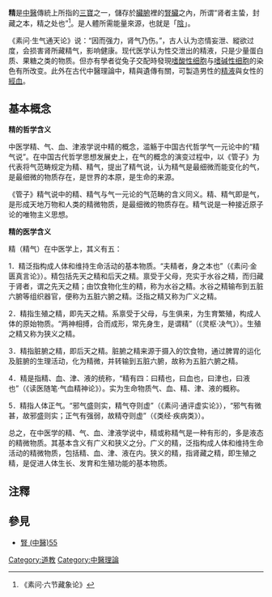 {{for|傳說中的生物|精 (傳說生物)}}
'''精'''是[[中醫|中醫]]傳統上所指的[[三寶|三寶]]之一，儲存於[[臟象學說|臟腑]]裡的[[腎_(中醫)|腎臟]]之內，所谓“肾者主蛰，封藏之本，精之处也”<ref>《素问·六节藏象论》</ref>。是人體所需能量來源，也就是「[[陰|陰]]」。

《素问·生气通天论》说：“因而强力，肾气乃伤。”，古人认为恣情妄泄、縱欲过度，会损害肾所藏精气，影响健康。现代医学认为性交泄出的精液，只是少量蛋白质、果糖之类的物质。但亦有學者從兔子交配時發現[[嗜酸性细胞|嗜酸性细胞]]与[[嗜碱性细胞|嗜碱性细胞]]的染色有所改变。此外在古代中醫理論中，精與遺傳有關，可製造男性的[[精液|精液]]與女性的[[經血|經血]]。

== 基本概念 ==
'''精的哲学含义'''

中医学精、气、血、津液学说中精的概念，滥觞于中国古代哲学气一元论中的“精气说”。在中国古代哲学思想发展史上，在气的概念的演变过程中，以《管子》为代表将气范畴规定为精、精气，提出了精气说，认为精气是最细微而能变化的气，是最细微的物质存在，是世界的本原，是生命的来源。

《管子》精气说中的精、精气与气一元论的气范畴的含义同义。精、精气即是气，是形成天地万物和人类的精微物质，是最细微的物质存在。精气说是一种接近原子论的唯物主义思想。


'''精的医学含义'''

精（精气）在中医学上，其义有五：

1．精泛指构成人体和维持生命活动的基本物质。“夫精者，身之本也”（《素问·金匮真言论》）。精包括先天之精和后天之精。禀受于父母，充实于水谷之精，而归藏于肾者，谓之先天之精；由饮食物化生的精，称为水谷之精。水谷之精输布到五脏六腑等组织器官，便称为五脏六腑之精。泛指之精又称为广义之精。

2．精指生殖之精，即先天之精。系禀受于父母，与生俱来，为生育繁殖，构成人体的原始物质。“两神相搏，合而成形，常先身生，是谓精”（《灵枢·决气》）。生殖之精又称为狭义之精。

3．精指脏腑之精，即后天之精。脏腑之精来源于摄入的饮食物，通过脾胃的运化及脏腑的生理活动，化为精微，并转输到五脏六腑，故称为五脏六腑之精。

4．精是指精、血、津、液的统称，“精有四：曰精也，曰血也，曰津也，曰液也”（《读医随笔·气血精神论》）。实为生命物质气、血、精、津、液的概称。

5．精指人体正气。“邪气盛则实，精气夺则虚”（《素问·通评虚实论》），“邪气有微甚，故邪盛则实；正气有强弱，故精夺则虚”（《类经·疾病类》）。

总之，在中医学的精、气、血、津液学说中，精或称精气是一种有形的，多是液态的精微物质。其基本含义有广义和狭义之分。广义的精，泛指构成人体和维持生命活动的精微物质，包括精、血、津、液在内。狭义的精，指肾藏之精，即生殖之精，是促进人体生长、发育和生殖功能的基本物质。

==注釋==
<div class="references-small">
<references />
</div>

==參見==
*[[腎_(中醫)55|腎 (中醫)55]]

[[Category:道教|Category:道教]]
[[Category:中醫理論|Category:中醫理論]]